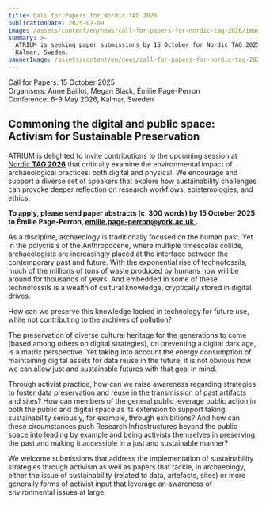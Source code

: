 ```yaml
---
title: Call for Papers for Nordic TAG 2026
publicationDate: 2025-07-09
image: /assets/content/en/news/call-for-papers-for-nordic-tag-2026/image.png
summary: >-
  ATRIUM is seeking paper submissions by 15 October for Nordic TAG 2025, in
  Kalmar, Sweden. 
bannerImage: /assets/content/en/news/call-for-papers-for-nordic-tag-2026/bannerImage.jpg
---
```

Call for Papers: 15 October 2025\
Organisers: Anne Baillot, Megan Black, Émilie Pagé-Perron\
Conference: 6-9 May 2026, Kalmar, Sweden

## **Commoning the digital and public space: Activism for Sustainable Preservation** 

ATRIUM is delighted to invite contributions to the upcoming session at [Nordic **TAG 2026**](https://lnu.se/en/meet-linnaeus-university/conferences/tag-2026/) that critically examine the environmental impact of archaeological practices: both digital and physical. We encourage and support a diverse set of speakers that explore how sustainability challenges can provoke deeper reflection on research workflows, epistemologies, and ethics.

**To apply, please send paper abstracts (c. 300 words) by 15 October 2025 to Émilie Page-Perron, [emilie.page-perron@york.ac.uk ](mailto:emilie.page-perron@york.ac.uk).**

As a discipline, archaeology is traditionally focused on the human past. Yet in the polycrisis of the Anthropocene, where multiple timescales collide, archaeologists are increasingly placed at the interface between the contemporary past and future. With the exponential rise of technofossils, much of the millions of tons of waste produced by humans now will be around for thousands of years. And embedded in some of these technofossils is a wealth of cultural knowledge, cryptically stored in digital drives. 

How can we preserve this knowledge locked in technology for future use, while not contributing to the archives of pollution? 

The preservation of diverse cultural heritage for the generations to come (based among others on digital strategies), on preventing a digital dark age, is a matrix perspective. Yet taking into account the energy consumption of maintaining digital assets for data reuse in the future, it is not obvious how we can allow just and sustainable futures with that goal in mind.

Through activist practice, how can we raise awareness regarding strategies to foster data preservation and reuse in the transmission of past artifacts and sites? How can members of the general public leverage public action in both the public and digital space as its extension to support taking sustainability seriously, for example, through exhibitions? And how can these circumstances push Research Infrastructures beyond the public space into leading by example and being activists themselves in preserving the past and making it accessible in a just and sustainable manner?

We welcome submissions that address the implementation of sustainability strategies through activism as well as papers that tackle, in archaeology, either the issue of sustainability (related to data, artefacts, sites) or more generally forms of activist input that leverage an awareness of environmental issues at large.
